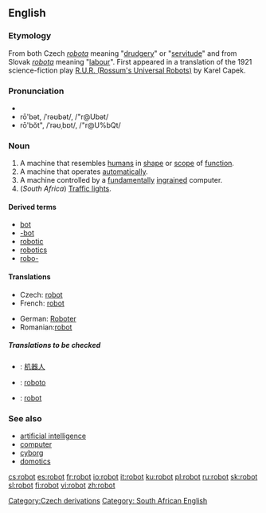 ==English==

===Etymology===
From both Czech ''[[robota]]'' meaning "[[drudgery]]" or "[[servitude]]" and from Slovak ''[[robota]]'' meaning "[[labour]]".  First appeared in a translation of the 1921 science-fiction play [[W:R.U.R. (Rossum's Universal Robots)|R.U.R. (Rossum's Universal Robots)]] by Karel Capek.

===Pronunciation===
* {{IPA|/ɹəʊbɒt/}}
*rō'bət, /ˈrəʊbət/, /"r@Ubət/<!-- standard UK or just RP? -->
*rō'bŏt", /ˈrəʊˌbɒt/, /"r@U%bQt/<!-- Aus & US, others? -->

===Noun===
{{wikipedia}}
{{en-noun}}

# A machine that resembles [[human]]s in [[shape]] or [[scope]] of [[function]].
# A machine that operates [[automatically]].
# A machine controlled by a [[fundamentally]] [[ingrained]] computer.
# (''South Africa'') [[traffic light|Traffic lights]].

====Derived terms====
* [[bot]]
* [[-bot]]
* [[robotic]]
* [[robotics]]
* [[robo-]]

====Translations====
{{top}}
*Czech: [[robot#Czech|robot]] {{m}}
*French: [[robot]] {{m}}
{{mid}}
*German: [[Roboter]] {{m}}
*Romanian:[[robot]] {{m}}
{{bottom}}

=====Translations to be checked=====
{{checktrans}}
*{{ttbc|Chinese}}: [[机器人]]
*{{ttbc|Esperanto}}: [[roboto]]
*{{ttbc|Polish}}: [[robot]] {{m}}

===See also===
* [[artificial intelligence]]
* [[computer]]
* [[cyborg]]
* [[domotics]]

[[Category:Czech derivations]][[Category: South African English]]

[[cs:robot]]
[[es:robot]]
[[fr:robot]]
[[io:robot]]
[[it:robot]]
[[ku:robot]]
[[pl:robot]]
[[ru:robot]]
[[sk:robot]]
[[sl:robot]]
[[fi:robot]]
[[vi:robot]]
[[zh:robot]]